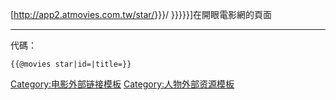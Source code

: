 [http://app2.atmovies.com.tw/star/{{{1|{{{id}}}}}}/ {{{2|{{{title|{{PAGENAME}}}}}}}}]在開眼電影網的頁面{{zh-tw}}<noinclude>
----
代碼：
<pre>{{@movies star|id=|title=}}</pre>

[[Category:电影外部链接模板]]
[[Category:人物外部资源模板]]
</noinclude>